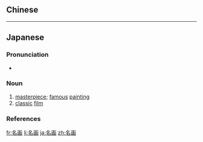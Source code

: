 ==Chinese==
{{zh-see|名畫}}

----

==Japanese==
{{ja-kanjitab|めい|が|yomi=o}}

===Pronunciation===
{{ja-pron|めいが|acc=a|acc_ref=NHK,DJR|y=o}}
* {{homophone|螟蛾|lang=ja|sort=めいが}}

===Noun===
{{ja-noun|めいが|hhira=めいぐわ}}

# [[masterpiece]]; [[famous]] [[painting]]
# [[classic]] [[film]]

===References===
<references/>

{{catlangcode|ja|Painting|Film|sort=めいが}}

[[fr:名画]]
[[li:名画]]
[[ja:名画]]
[[zh:名画]]